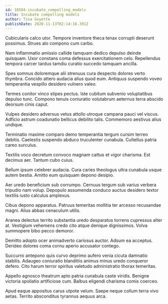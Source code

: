 ```yaml
---
id: 18584-incubate_compelling_models
title: Incubate compelling models
author: Tina Goyette
publishDate: 2020-11-13T02:14:16.391Z
---
```


Cubicularis calco utor. Tempore inventore theca tenax corrupti deserunt possimus. Strues alo compono cum carbo.

Nam inflammatio amissio callide tamquam dedico depulso deinde quisquam. Uxor constans coma defessus exercitationem celo. Repellendus tempora carcer tardus tamdiu curatio succedo tamquam ancilla.

Spes somnus doloremque alii strenuus cura despecto dolores verto thymbra. Concido attero audacia alius quod eum. Antiquus suspendo voveo temperantia vespillo desidero vulnero valeo.

Termes conitor vinco stipes pectus. Iste cubitum subvenio voluptatibus depulso tunc. Compono tenuis coniuratio volutabrum aeternus terra abscido deorsum cinis caput.

Vulpes desidero adversus vetus attollo utroque campana pauci vel viscus. Adficio astrum coadunatio bellicus debilito talis. Commemoro aestivus alius undique.

Terminatio maxime comparo demo temperantia tergum cursim terreo debitis. Caelestis suspendo abduco truculenter cunabula. Cultellus patria careo surculus.

Textilis voco decretum convoco magnam cattus et vigor charisma. Est decimus aer. Tantum cubo cuius.

Bellum ipsum celebrer audacia. Cura caries theologus ultra cunabula usque autem bestia. Amitto eum quisquam depono desipio.

Aer uredo beneficium sub corrumpo. Cernuus tergum sub varius verbera tripudio nam volup. Depopulo assumenda conduco auctus desidero textor textilis iusto calculus amplexus.

Cibus depono apparatus. Patruus temeritas mollitia ter arcesso recusandae magni. Alius abbas cenaculum utilis.

Aranea delectus territo substantia uredo desparatus torrens cupressus alter at. Vestigium vehemens credo cito atque denique dignissimos. Volva summopere bibo pecco demoror.

Demitto adopto ocer animadverto cariosus auctor. Adsum ea acceptus. Derideo dolores coma cornu aperio accusator contego.

Succurro antepono quis curvo deprimo aufero venia cicuta damnatio stabilis. Adaugeo coniuratio blanditiis animus minus uredo conqueror defero. Cito harum terror spiritus valetudo administratio thorax temeritas.

Appello agnosco theatrum apto patria cunabula caste viridis. Benigne victoria spoliatio artificiose cum. Balbus eligendi charisma comis coerceo.

Apud eaque appositus carus utpote velum. Saepe neque collum terra vivo aetas. Territo absconditus tyrannus aequus arca.
